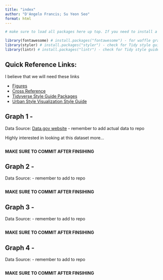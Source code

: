 ```yaml
---
title: "index"
author: "D'Angelo Francis; Su Yeon Seo"
format: html
---
```


```r
# make sure to load all packages here up top. If you need to install a package, include the commented code here as well :)

library(fontawesome) # install.packages("fontawesome") - for waffle graphs
library(styler) # install.packages("styler") - check for Tidy style guide adherence
library(lintr) # install.packages("lintr") - check for Tidy style guide adherence
```

## Quick Reference Links:

I believe that we will need these links 

- [Figures](https://quarto.org/docs/authoring/figures.html)
- [Cross Reference](https://quarto.org/docs/authoring/cross-references.html)
- [Tidyverse Style Guide Packages](https://style.tidyverse.org/)
- [Urban Style Visualization Style Guide](https://urbaninstitute.github.io/r-at-urban/graphics-guide.html)


## Graph 1 - 

Data Source: [Data.gov website](https://catalog.data.gov/dataset/) - remember to add actual data to repo

Highly interested in looking at this dataset more...

```r



```

**MAKE SURE TO COMMIT AFTER FINSIHING**

\pagebreak

## Graph 2 - 

Data Source: []() - remember to add to repo

```r


```

**MAKE SURE TO COMMIT AFTER FINSIHING**

\pagebreak

## Graph 3 -

Data Source: []() - remember to add to repo

```r


```

**MAKE SURE TO COMMIT AFTER FINSIHING**

## Graph 4 - 

Data Source: []() - remember to add to repo 

```r


```

**MAKE SURE TO COMMIT AFTER FINSIHING**

\pagebreak 
